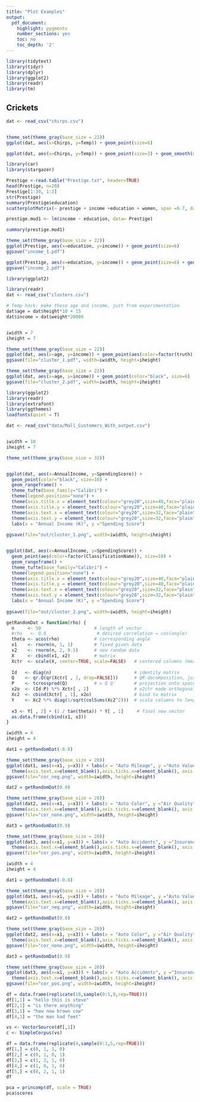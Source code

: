 ---
title: "Plot Examples"
output:
  pdf_document:
    highlight: pygments
    number_sections: yes
    toc: no
    toc_depth: '2'
---



```{r}
library(tidytext)
library(tidyr)
library(dplyr)
library(ggplot2)
library(readr)
library(tm)
```



## Crickets

```{r}
dat <- read_csv("chirps.csv")


theme_set(theme_gray(base_size = 22))
ggplot(dat, aes(x=Chirps, y=Temp)) + geom_point(size=6)

ggplot(dat, aes(x=Chirps, y=Temp)) + geom_point(size=3) + geom_smooth(method=lm)
```


```{r}

library(car)
library(stargazer)

Prestige <-read.table("Prestige.txt", header=TRUE)
head(Prestige, n=20)
Prestige[1:30, 1:2]
str(Prestige)
summary(Prestige$education)
scatterplotMatrix(~ prestige + income +education + women, span =0.7, data = Prestige)

prestige.mod1 <- lm(income ~ education, data= Prestige)

summary(prestige.mod1)

theme_set(theme_gray(base_size = 22))
ggplot(Prestige, aes(x=education, y=income)) + geom_point(size=6)
ggsave("income_1.pdf")

ggplot(Prestige, aes(x=education, y=income)) + geom_point(size=6) + geom_smooth(method = lm)
ggsave("income_2.pdf")
```


```{r}
library(ggplot2)

library(readr)
dat <- read_csv("clusters.csv")

# Temp hack: make these age and income, just from experimentation
dat$age = dat$height*10 + 15
dat$income = dat$weight*20000


iwidth = 7
iheight = 7

theme_set(theme_gray(base_size = 22))
ggplot(dat, aes(x=age, y=income)) + geom_point(aes(color=factor(truth)), size=6) + theme(legend.position="none")
ggsave(file="cluster_1.pdf", width=iwidth, height=iheight)

theme_set(theme_gray(base_size = 22))
ggplot(dat, aes(x=age, y=income)) + geom_point(color="black", size=6)
ggsave(file="cluster_2.pdf", width=iwidth, height=iheight)
```




```{r}

library(ggplot2)
library(readr)
library(extrafont)
library(ggthemes)
loadfonts(quiet = T)

dat <- read_csv("data/Mall_Customers_With_output.csv")


iwidth = 10
iheight = 7

theme_set(theme_gray(base_size = 32))


ggplot(dat, aes(x=AnnualIncome, y=SpendingScore)) + 
  geom_point(color="black", size=10) +
  geom_rangeframe() + 
  theme_tufte(base_family="Calibri") + 
  theme(legend.position="none") + 
  theme(axis.title.x = element_text(colour="grey20",size=40,face="plain")) + 
  theme(axis.title.y = element_text(colour="grey20",size=40,face="plain")) + 
  theme(axis.text.x = element_text(colour="grey20",size=32,face="plain")) + 
  theme(axis.text.y = element_text(colour="grey20",size=32,face="plain")) +
  labs(x = "Annual Income (K)", y ="Spending Score") 
  
ggsave(file="out/cluster_1.png", width=iwidth, height=iheight)


ggplot(dat, aes(x=AnnualIncome, y=SpendingScore)) + 
  geom_point(aes(color=factor(ClassificationName)), size=10) +
  geom_rangeframe() + 
  theme_tufte(base_family="Calibri") + 
  theme(legend.position="none") + 
  theme(axis.title.x = element_text(colour="grey20",size=40,face="plain")) + 
  theme(axis.title.y = element_text(colour="grey20",size=40,face="plain")) + 
  theme(axis.text.x = element_text(colour="grey20",size=32,face="plain")) + 
  theme(axis.text.y = element_text(colour="grey20",size=32,face="plain")) +
  labs(x = "Annual Income (K)", y ="Spending Score") 
  
ggsave(file="out/cluster_2.png", width=iwidth, height=iheight)


```

```{r}
getRandomDat = function(rho) {
  n     <- 50                    # length of vector
  #rho   <- 0.8                   # desired correlation = cos(angle)
  theta <- acos(rho)             # corresponding angle
  x1    <- rnorm(n, 1, 1)        # fixed given data
  x2    <- rnorm(n, 2, 0.5)      # new random data
  X     <- cbind(x1, x2)         # matrix
  Xctr  <- scale(X, center=TRUE, scale=FALSE)   # centered columns (mean 0)
  
  Id   <- diag(n)                               # identity matrix
  Q    <- qr.Q(qr(Xctr[ , 1, drop=FALSE]))      # QR-decomposition, just matrix Q
  P    <- tcrossprod(Q)          # = Q Q'       # projection onto space defined by x1
  x2o  <- (Id-P) %*% Xctr[ , 2]                 # x2ctr made orthogonal to x1ctr
  Xc2  <- cbind(Xctr[ , 1], x2o)                # bind to matrix
  Y    <- Xc2 %*% diag(1/sqrt(colSums(Xc2^2)))  # scale columns to length 1
  
  x3 <- Y[ , 2] + (1 / tan(theta)) * Y[ , 1]     # final new vector
  as.data.frame(cbind(x1, x3))
}

iwidth = 4
iheight = 4

dat1 = getRandomDat(-0.8)

theme_set(theme_gray(base_size = 20))
ggplot(dat1, aes(x=x1, y=x3)) + labs(x = "Auto Mileage", y ="Auto Value") + geom_point(color="black", size=3) +
  theme(axis.text.x=element_blank(),axis.ticks.x=element_blank(), axis.text.y=element_blank(), axis.ticks.y = element_blank())
ggsave(file="cor_neg.png", width=iwidth, height=iheight)

dat2 = getRandomDat(0.0)

theme_set(theme_gray(base_size = 20))
ggplot(dat2, aes(x=x1, y=x3)) + labs(x = "Auto Color", y ="Air Quality") + geom_point(color="black", size=3) +
  theme(axis.text.x=element_blank(),axis.ticks.x=element_blank(), axis.text.y=element_blank(), axis.ticks.y = element_blank())
ggsave(file="cor_none.png", width=iwidth, height=iheight)

dat3 = getRandomDat(0.9)

theme_set(theme_gray(base_size = 20))
ggplot(dat3, aes(x=x1, y=x3)) + labs(x = "Auto Accidents", y ="Insurance Cost") + geom_point(color="black", size=3) +
  theme(axis.text.x=element_blank(),axis.ticks.x=element_blank(), axis.text.y=element_blank(), axis.ticks.y = element_blank())
ggsave(file="cor_pos.png", width=iwidth, height=iheight)

```



```{r}
iwidth = 4
iheight = 4

dat1 = getRandomDat(-0.8)

theme_set(theme_gray(base_size = 20))
ggplot(dat1, aes(x=x1, y=x3)) + labs(x = "Auto Mileage", y ="Auto Value") + geom_point(color="black", size=3) +
  theme(axis.text.x=element_blank(),axis.ticks.x=element_blank(), axis.text.y=element_blank(), axis.ticks.y = element_blank())
ggsave(file="cor_neg.png", width=iwidth, height=iheight)

dat2 = getRandomDat(0.0)

theme_set(theme_gray(base_size = 20))
ggplot(dat2, aes(x=x1, y=x3)) + labs(x = "Auto Color", y ="Air Quality") + geom_point(color="black", size=3) +
  theme(axis.text.x=element_blank(),axis.ticks.x=element_blank(), axis.text.y=element_blank(), axis.ticks.y = element_blank())
ggsave(file="cor_none.png", width=iwidth, height=iheight)

dat3 = getRandomDat(0.9)

theme_set(theme_gray(base_size = 20))
ggplot(dat3, aes(x=x1, y=x3)) + labs(x = "Auto Accidents", y ="Insurance Cost") + geom_point(color="black", size=3) +
  theme(axis.text.x=element_blank(),axis.ticks.x=element_blank(), axis.text.y=element_blank(), axis.ticks.y = element_blank())
ggsave(file="cor_pos.png", width=iwidth, height=iheight)
```



```{r}
df = data.frame(replicate(10,sample(0:1,9,rep=TRUE)))
df[1,1] = "hello this is steve"
df[2,1] = "is there anything"
df[3,1] = "how now brown cow"
df[4,1] = "the man had feet"

vs <- VectorSource(df[,1])
c <- SimpleCorpus(vs)
```


```{r}
df = data.frame(replicate(4,sample(0:1,5,rep=TRUE)))
df[1,] = c(0, 1, 1, 0)
df[2,] = c(0, 1, 0, 1)
df[3,] = c(1, 2, 1, 0)
df[4,] = c(1, 0, 1, 0)
df[5,] = c(0, 2, 1, 1)
df

pca = princomp(df, scale = TRUE)
pca$scores

```